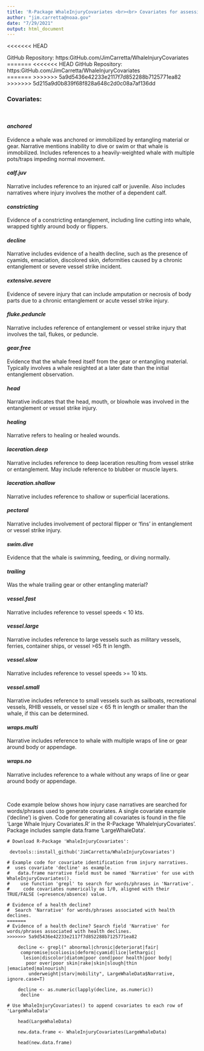 ---
title: 'R-Package WhaleInjuryCovariates <br><br> Covariates for assessing whale injuries'
author: "jim.carretta@noaa.gov"
date: "7/29/2021"
output: html_document
---
<<<<<<< HEAD

GitHub Repository: https:GitHub.com/JimCarretta/WhaleInjuryCovariates
<br>
=======
<<<<<<< HEAD
GitHub Repository: https:GitHub.com/JimCarretta/WhaleInjuryCovariates
<br>
=======
>>>>>>> 5a9d5436e42233e2117f7d852288b7125771ea82
>>>>>>> 5d215a9d0b839f68f828a648c2d0c08a7af136dd

<H3>Covariates:</H3> <br>

<H4><b>*anchored*</b></H4>
<p>Evidence a whale was anchored or immobilized by                                entangling material or gear.  Narrative mentions                                  inability to dive or swim or that whale is                                        immobilized. Includes references to a                                             heavily-weighted whale with multiple pots/traps                                   impeding normal movement.</p>

<H4><b>*calf.juv*</b></H4>
<p>Narrative includes reference to an injured calf or juvenile. Also includes narratives where injury involves the mother of a dependent calf.</p>

<H4><b>*constricting*</b></H4>
<p>Evidence of a constricting entanglement, including line cutting into whale, wrapped tightly around body or flippers.</p>

<H4><b>*decline*</b></H4>
<p>Narrative includes evidence of a health decline, such as the presence of cyamids, emaciation, discolored skin, deformities caused by a chronic entanglement or severe vessel strike incident.</p>

<H4><b>*extensive.severe*</b></H4>	
<p>Evidence of severe injury that can include amputation or necrosis of body parts due to a chronic entanglement or acute vessel strike injury.</p> 

<H4><b>*fluke.peduncle*</b></H4>
<p>Narrative includes reference of entanglement or vessel strike injury that involves the tail, flukes, or peduncle.</p>

<H4><b>*gear.free*</b></H4>	
<p>Evidence that the whale freed itself from the gear or entangling material. Typically involves a whale resighted at a later date than the initial entanglement observation.</p>

<H4><b>*head*</b></H4>	
<p>Narrative indicates that the head, mouth, or blowhole was involved in the entanglement or vessel strike injury.</p>

<H4><b>*healing*</b></H4>
<p>Narrative refers to healing or healed wounds.</p>

<H4><b>*laceration.deep*</b></H4>
<p>Narrative includes reference to deep laceration resulting from vessel strike or entanglement. May include reference to blubber or muscle layers.</p>

<H4><b>*laceration.shallow*</b></H4>
<p>Narrative includes reference to shallow or superficial lacerations.</p>

<H4><b>*pectoral*</b></H4>
<p>Narrative includes involvement of pectoral flipper or ‘fins’ in entanglement or vessel strike injury.</p>

<H4><b>*swim.dive*</b></H4>
<p>Evidence that the whale is swimming, feeding, or diving normally.</p>

<H4><b>*trailing*</b></H4>			
<p>Was the whale trailing gear or other entangling material?</p>

<H4><b>*vessel.fast*</b></H4>
<p>Narrative includes reference to vessel speeds < 10 kts.</p>

<H4><b>*vessel.large*</b></H4>
<p>Narrative includes reference to large vessels such as military vessels, ferries, container ships, or vessel >65 ft in length.</p>

<H4><b>*vessel.slow*</b></H4>
<p>Narrative includes reference to vessel speeds >= 10 kts.</p>

<H4><b>*vessel.small*</b></H4>
<p>Narrative includes reference to small vessels such as sailboats, recreational vessels, RHIB vessels, or vessel size < 65 ft in length or smaller than the whale, if this can be determined.</p>

<H4><b>*wraps.multi*</b></H4>
<p>Narrative includes reference to whale with  multiple wraps of line or gear around body or appendage.</p>

<H4><b>*wraps.no*</b></H4>
<p>Narrative includes reference to a whale without any wraps of line or gear around body or appendage.</p>
<p>

<br>

Code example below shows how injury case narratives are searched for words/phrases 
used to generate covariates. A single covariate example ('decline') is given. Code 
for generating all covariates is found in the file 'Large Whale Injury Covariates.R' 
in the R-Package 'WhaleInjuryCovariates'.
Package includes sample data.frame 'LargeWhaleData'.

```
# Download R-Package 'WhaleInjuryCovariates':

 devtools::install_github('JimCarretta/WhaleInjuryCovariates')

# Example code for covariate identification from injury narratives.
#  uses covariate 'decline' as example.
#   data.frame narrative field must be named 'Narrative' for use with WhaleInjuryCovariates().
#    use function 'grepl' to search for words/phrases in 'Narrative'.
#     code covariates numerically as 1/0, aligned with their TRUE/FALSE (=presence/absence) value.

# Evidence of a health decline? 
#  Search 'Narrative' for words/phrases associated with health declines.
=======
# Evidence of a health decline? Search field 'Narrative' for words/phrases associated with health declines.
>>>>>>> 5a9d5436e42233e2117f7d852288b7125771ea82
    
    decline <- grepl(" abnormal|chronic|deteriorat|fair|
     compromise|scoliosis|deform|cyamid|lice|lethargic|
      lesion|discolor|diatom|poor cond|poor health|poor body|
       poor over|poor skin|rake|skin|slough|thin |emaciated|malnourish|
        underweight|starv|mobility", LargeWhaleData$Narrative, ignore.case=T)
    
    decline <- as.numeric(lapply(decline, as.numeric))
     decline
    
# Use WhaleInjuryCovariates() to append covariates to each row of 'LargeWhaleData' 
    
    head(LargeWhaleData)

    new.data.frame <- WhaleInjuryCovariates(LargeWhaleData)

    head(new.data.frame)
    
```

